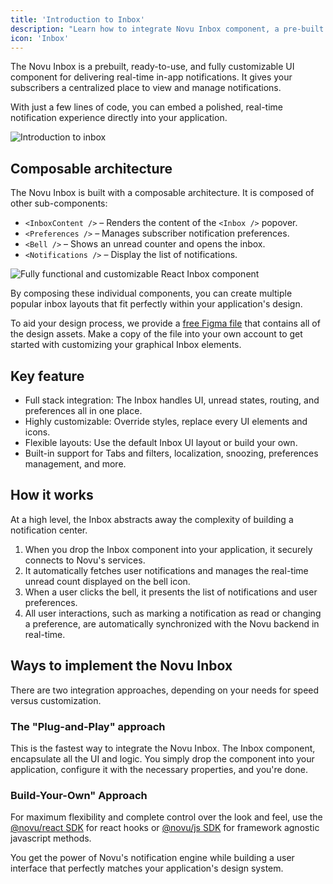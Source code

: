 ```yaml
---
title: 'Introduction to Inbox'
description: "Learn how to integrate Novu Inbox component, a pre-built notification center component for real-time in-app notifications in your application."
icon: 'Inbox'
---
```


The Novu Inbox is a prebuilt, ready-to-use, and fully customizable UI component for delivering real-time in-app notifications. It gives your subscribers a centralized place to view and manage notifications.

With just a few lines of code, you can embed a polished, real-time notification experience directly into your application.

![Introduction to inbox](/images/inbox/intro-to-inbox.png)

## Composable architecture

The Novu Inbox is built with a composable architecture. It is composed of other sub-components:

- `<InboxContent />` – Renders the content of the `<Inbox />` popover.
- `<Preferences />` – Manages subscriber notification preferences.
- `<Bell />` – Shows an unread counter and opens the inbox.
- `<Notifications />` – Display the list of notifications.

![Fully functional and customizable React Inbox component](/images/inbox/overview@2x.png)

By composing these individual components, you can create multiple popular inbox layouts that fit perfectly within your application's design.

<Callout type="info" title="Design files">To aid your design process, we provide a [free Figma file](https://www.figma.com/community/file/1425407348374863860) that contains all of the design assets. Make a copy of the file into your own account to get started with customizing your graphical Inbox elements.</Callout>

## Key feature
- Full stack integration: The Inbox handles UI, unread states, routing, and preferences all in one place.
- Highly customizable: Override styles, replace every UI elements and icons.
- Flexible layouts: Use the default Inbox UI layout or build your own.
- Built-in support for  Tabs and filters, localization, snoozing, preferences management, and more.

## How it works

At a high level, the Inbox abstracts away the complexity of building a notification center.

1. When you drop the Inbox component into your application, it securely connects to Novu's services.
2. It automatically fetches user notifications and manages the real-time unread count displayed on the bell icon.
3. When a user clicks the bell, it presents the list of notifications and user preferences.
4. All user interactions, such as marking a notification as read or changing a preference, are automatically synchronized with the Novu backend in real-time.

## Ways to implement the Novu Inbox

There are two integration approaches, depending on your needs for speed versus customization.

### The "Plug-and-Play" approach

This is the fastest way to integrate the Novu Inbox. The Inbox component, encapsulate all the UI and logic. You simply drop the component into your application, configure it with the necessary properties, and you're done.

### Build-Your-Own" Approach

For maximum flexibility and complete control over the look and feel, use the [@novu/react SDK](/platform/sdks/react) for react hooks or [@novu/js SDK](/platform/sdks/javascript) for framework agnostic javascript methods. 

You get the power of Novu's notification engine while building a user interface that perfectly matches your application's design system.


